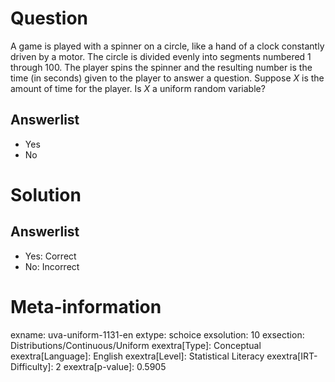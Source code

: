 Question
========

A game is played with a spinner on a circle, like a hand of a clock constantly driven by a motor. The circle is divided evenly into segments numbered 1 through 100. The player spins the spinner and the resulting number is the time (in seconds) given to the player to answer a question. Suppose *X* is the amount of time for the player. Is *X* a uniform random variable?

Answerlist
----------

* Yes
* No

Solution
========

Answerlist
----------

* Yes: Correct
* No: Incorrect

Meta-information
================
exname: uva-uniform-1131-en
extype: schoice
exsolution: 10
exsection: Distributions/Continuous/Uniform
exextra[Type]: Conceptual
exextra[Language]: English
exextra[Level]: Statistical Literacy
exextra[IRT-Difficulty]: 2
exextra[p-value]: 0.5905
